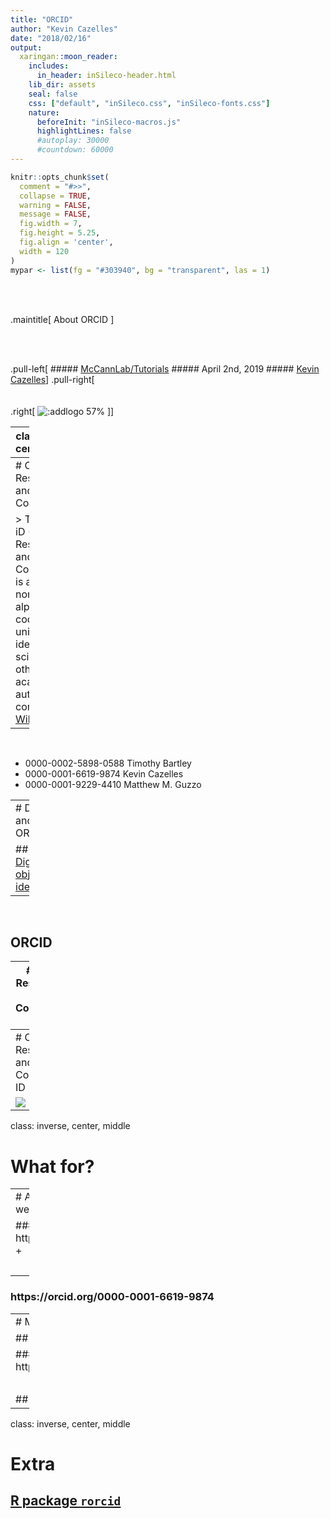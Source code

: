 ```yaml
---
title: "ORCID"
author: "Kevin Cazelles"
date: "2018/02/16"
output:
  xaringan::moon_reader:
    includes:
      in_header: inSileco-header.html
    lib_dir: assets
    seal: false
    css: ["default", "inSileco.css", "inSileco-fonts.css"]
    nature:
      beforeInit: "inSileco-macros.js"
      highlightLines: false
      #autoplay: 30000
      #countdown: 60000
---
```


```r
knitr::opts_chunk$set(
  comment = "#>>",
  collapse = TRUE,
  warning = FALSE,
  message = FALSE,
  fig.width = 7,
  fig.height = 5.25,
  fig.align = 'center',
  width = 120
)
mypar <- list(fg = "#303940", bg = "transparent", las = 1)
```


<br><br>

.maintitle[<i class="fa fa-angle-double-right" aria-hidden="true"></i> About ORCID <i class="ai ai-orcid" aria-hidden="true"></i>]

<br><br>

.pull-left[
##### <i class="fa fa-github" aria-hidden="true"></i> [McCannLab/Tutorials](https://github.com/McCannLab/Tutorials)
##### <i class="fa fa-calendar" aria-hidden="true"></i> April 2nd, 2019
##### <i class="fa fa-user" aria-hidden="true"></i>  [Kevin Cazelles](https://kevcaz.github.io/)
]
.pull-right[
<br>
<br>
<br>
.right[
  ![:addlogo 57%]()
  ]
]







---
class: inverse, center, middle

# What is it?


---
# Open Researcher and Contributor ID
<br>


> The ORCID iD (Open Researcher and Contributor ID) is a nonproprietary
alphanumeric code to uniquely identify scientific and other academic authors
and contributors. [Wikipedia](https://en.wikipedia.org/wiki/ORCID)

--

<br>

- <i class="ai ai-orcid" aria-hidden="true"></i> 0000-0002-5898-0588 Timothy Bartley
- <i class="ai ai-orcid" aria-hidden="true"></i> 0000-0001-6619-9874 Kevin Cazelles
- <i class="ai ai-orcid" aria-hidden="true"></i> 0000-0001-9229-4410 Matthew M. Guzzo

---
# DOI and ORCID
<br>

## <i class="ai ai-doi ai" aria-hidden="true"></i> [Digital object identifier](https://en.wikipedia.org/wiki/Digital_object_identifier) <i class="fa fa-hand-o-right" aria-hidden="true"></i> <i class="fa fa-newspaper-o" aria-hidden="true"></i>

--

<br>

## <i class="ai ai-orcid" aria-hidden="true"></i> ORCID <i class="fa fa-hand-o-right" aria-hidden="true"></i>  <i class="fa fa-user-circle-o" aria-hidden="true"></i>



---
# Open Researcher and Contributor ID
<br>


![](img/natecoevo.png)


---
# Open Researcher and Contributor ID
<br>


![](img/xaringan.png)



---
class: inverse, center, middle

# What for?



---
# A professional web page
<br>


### https://orcid.org/ + <i class="ai ai-orcid" aria-hidden="true"></i>

<br>

--

### https://orcid.org/0000-0001-6619-9874


---
# Make your life easier

## Create accounts

### https://mc.manuscriptcentral.com/oikos

<br>

## Keep your profile updated &nbsp;&nbsp;<i class="fa fa-file-text-o" aria-hidden="true"></i> <i class="fa fa-refresh" aria-hidden="true"></i> <i class="ai ai-orcid" aria-hidden="true"></i>


---
class: inverse, center, middle

# Extra

## [R package `rorcid`](https://github.com/ropensci/rorcid)
